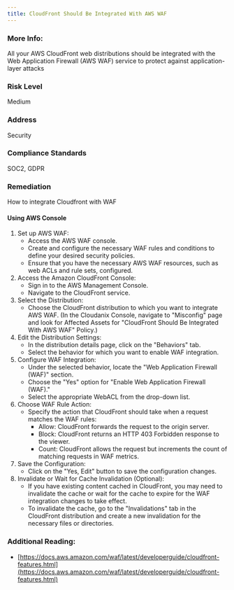 ```yaml
---
title: CloudFront Should Be Integrated With AWS WAF
---
```


### More Info:

All your AWS CloudFront web distributions should be integrated with the Web Application Firewall (AWS WAF) service to protect against application-layer attacks

### Risk Level

Medium

### Address

Security

### Compliance Standards

SOC2, GDPR

### Remediation

How to integrate Cloudfront with WAF

#### Using AWS Console

1. Set up AWS WAF:
   - Access the AWS WAF console.
   - Create and configure the necessary WAF rules and conditions to define your desired security policies.
   - Ensure that you have the necessary AWS WAF resources, such as web ACLs and rule sets, configured.
2. Access the Amazon CloudFront Console:
   - Sign in to the AWS Management Console.
   - Navigate to the CloudFront service.
3. Select the Distribution:
   - Choose the CloudFront distribution to which you want to integrate AWS WAF.
     (In the Cloudanix Console, navigate to "Misconfig" page and look for Affected Assets for "CloudFront Should Be Integrated With AWS WAF" Policy.)
4. Edit the Distribution Settings:
   - In the distribution details page, click on the "Behaviors" tab.
   - Select the behavior for which you want to enable WAF integration.
5. Configure WAF Integration:
   - Under the selected behavior, locate the "Web Application Firewall (WAF)" section.
   - Choose the "Yes" option for "Enable Web Application Firewall (WAF)."
   - Select the appropriate WebACL from the drop-down list.
6. Choose WAF Rule Action:
   - Specify the action that CloudFront should take when a request matches the WAF rules:
     - Allow: CloudFront forwards the request to the origin server.
     - Block: CloudFront returns an HTTP 403 Forbidden response to the viewer.
     - Count: CloudFront allows the request but increments the count of matching requests in WAF metrics.
7. Save the Configuration:
   - Click on the "Yes, Edit" button to save the configuration changes.
8. Invalidate or Wait for Cache Invalidation (Optional):
   - If you have existing content cached in CloudFront, you may need to invalidate the cache or wait for the cache to expire for the WAF integration changes to take effect.
   - To invalidate the cache, go to the "Invalidations" tab in the CloudFront distribution and create a new invalidation for the necessary files or directories.

### Additional Reading:

- [https://docs.aws.amazon.com/waf/latest/developerguide/cloudfront-features.html](https://docs.aws.amazon.com/waf/latest/developerguide/cloudfront-features.html)
